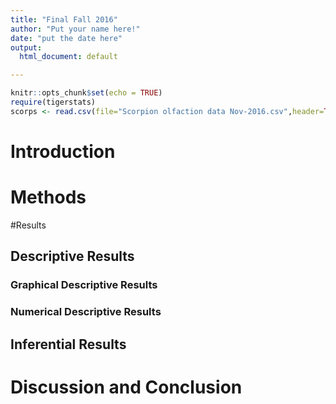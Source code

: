 ---
title: "Final Fall 2016"
author: "Put your name here!"
date: "put the date here"
output:
  html_document: default

---


```{r setup, include=FALSE}
knitr::opts_chunk$set(echo = TRUE)
require(tigerstats)
scorps <- read.csv(file="Scorpion olfaction data Nov-2016.csv",header=TRUE)
```



# Introduction

<!--In this section you explain what you are trying to show.  Where did the data come from?  What is the research or other question you are trying to answer. You should note that the factor variable "group" basically divides the data into 4 different groups from which research questions could be formulated. Contact Zia Nisani for ideas.  You must turn in two reports, each will use this template. Work in teams on github if you want, make each major section (#) a separate git branch for git merge efficency at roll up time?!-->

# Methods

<!--Decide on your methods:  use "variable analysis" or other appropriate descriptors.  Make sure to choose at least one graphical method and at least one numerical method.!-->

#Results

<!--Divide this section into two sub-sections:  One for your descriptive  results and one for your inferential results.!-->

## Descriptive Results

### Graphical Descriptive Results

<!--Graphical results here.  Make sure to show your code.  Provide appropriate labels for axes, giving units if possible, and provide a good title for the graph, too.  Use the graphical results to describe the patterns if any that exist in the data as focused toward the research question!-->

### Numerical Descriptive Results

<!--Numerical results go here. Use the numerical results to describe the patterns if any that exist in the data as focused toward the research question!-->

## Inferential Results

<!--State hypothesis clearly.  Make sure your discussion of the inferential test covers all the aspects that the test output produces, such as test statistic, p-value etc.  Make a decision about the null hypothesis, explain the assumptions on which the selected test/procedure was based, and why the chosen procedure satisfys the assumptions and is appropriate to answer the research question!-->


# Discussion and Conclusion

<!--Discussion and conclusion here.  If you found a relationship be sure to consider whether the relationship occurs because one of the variavbles causes the other, or whether they perhasps are related for some other reason.  Watch the chapter 6 videos from the GeorgeTown videos collection.!-->
